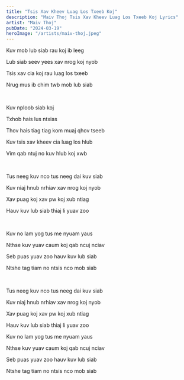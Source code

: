 ```yaml
---
title: "Tsis Xav Kheev Luag Los Txeeb Koj"
description: "Maiv Thoj Tsis Xav Kheev Luag Los Txeeb Koj Lyrics"
artist: "Maiv Thoj"
pubDate: "2024-03-19"
heroImage: "/artists/maiv-thoj.jpeg"
---
```


Kuv mob lub siab rau koj ib leeg

Lub siab seev yees xav nrog koj nyob

Tsis xav cia koj rau luag los txeeb

Nrug mus ib chim twb mob lub siab

<br />

Kuv nploob siab koj

Txhob hais lus ntxias

Thov hais tiag tiag kom muaj qhov tseeb

Kuv tsis xav kheev cia luag los hlub

Vim qab ntuj no kuv hlub koj xwb

<br />

Tus neeg kuv nco tus neeg dai kuv siab

Kuv niaj hnub nrhiav xav nrog koj nyob

Xav puag koj xav pw koj xub ntiag

Hauv kuv lub siab thiaj li yuav zoo

<br />

Kuv no lam yog tus me nyuam yaus

Nthse kuv yuav caum koj qab ncuj nciav

Seb puas yuav zoo hauv kuv lub siab

Ntshe tag tiam no ntsis nco mob siab

<br />

Tus neeg kuv nco tus neeg dai kuv siab

Kuv niaj hnub nrhiav xav nrog koj nyob

Xav puag koj xav pw koj xub ntiag

Hauv kuv lub siab thiaj li yuav zoo

Kuv no lam yog tus me nyuam yaus

Nthse kuv yuav caum koj qab ncuj nciav

Seb puas yuav zoo hauv kuv lub siab

Ntshe tag tiam no ntsis nco mob siab
